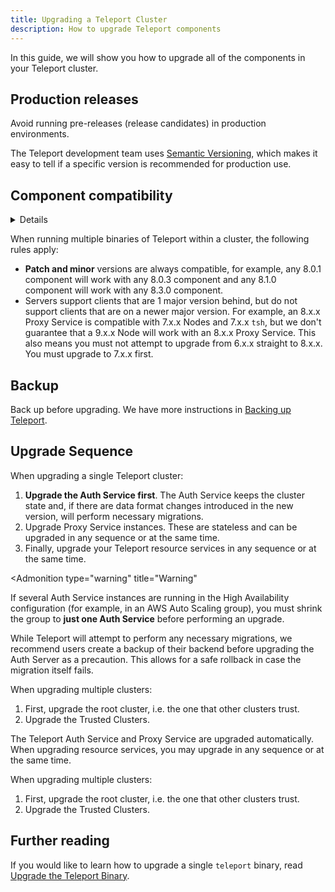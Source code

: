 ```yaml
---
title: Upgrading a Teleport Cluster
description: How to upgrade Teleport components
---
```


In this guide, we will show you how to upgrade all of the components in your
Teleport cluster.

## Production releases

<Notice type="warning">
  Avoid running pre-releases (release candidates) in production environments.
</Notice>

The Teleport development team uses [Semantic Versioning](https://semver.org/),
which makes it easy to tell if a specific version is recommended for production
use.

## Component compatibility

<Details
scope={["cloud"]}
scopeOnly
opened
title="Auth Service and Proxy Service versions">

In Teleport Cloud, we manage the Auth and Proxy Services for you. You can
determine the current version of these services by running the following
command, where `mytenant` is the name of your Teleport Cloud tenant:

```code
$ curl -s https://mytenant.teleport.sh/webapi/ping | jq '.server_version'
```

Read the following rules to ensure that your Teleport resource services (e.g.,
the SSH Service and Database Service) are compatible with the Teleport Auth and
Proxy Services. You should check the version of the Auth and Proxy Services
regularly to make sure that your Teleport resource services are compatible.

</Details>

When running multiple binaries of Teleport within a cluster, the following rules apply:

- **Patch and minor** versions are always compatible, for example, any 8.0.1
  component will work with any 8.0.3 component and any 8.1.0 component will work
  with any 8.3.0 component.
- Servers support clients that are 1 major version behind, but do not support
  clients that are on a newer major version. For example, an 8.x.x Proxy Service
  is compatible with 7.x.x Nodes and 7.x.x `tsh`, but we don't guarantee that a
  9.x.x Node will work with an 8.x.x Proxy Service. This also means you must not
  attempt to upgrade from 6.x.x straight to 8.x.x. You must upgrade to 7.x.x
  first.

## Backup

Back up before upgrading. We have more instructions in [Backing up Teleport](./backup-restore.mdx).

## Upgrade Sequence

<Tabs>
<TabItem scope={["enterprise", "oss"]} label="Self-Hosted">
When upgrading a single Teleport cluster:

1. **Upgrade the Auth Service first**. The Auth Service keeps the cluster state
   and, if there are data format changes introduced in the new version, will
   perform necessary migrations.
2. Upgrade Proxy Service instances. These are stateless and can be upgraded in
   any sequence or at the same time.
3. Finally, upgrade your Teleport resource services in any sequence or at the
   same time.

<Admonition
  type="warning"
  title="Warning"
>
  If several Auth Service instances are running in the High Availability configuration
  (for example, in an AWS Auto Scaling group), you must shrink the group to
  **just one Auth Service** before performing an upgrade.

While Teleport will attempt to perform any necessary migrations, we recommend users create a backup of their backend before upgrading the Auth Server as a
precaution. This allows for a safe rollback in case the migration itself fails.

</Admonition>

When upgrading multiple clusters:

1. First, upgrade the root cluster, i.e. the one that other clusters trust.
2. Upgrade the Trusted Clusters.

</TabItem>
<TabItem scope={["cloud"]} label="Teleport Cloud">

The Teleport Auth Service and Proxy Service are upgraded automatically. When
upgrading resource services, you may upgrade in any sequence or at the same
time.

When upgrading multiple clusters:

1. First, upgrade the root cluster, i.e. the one that other clusters trust.
2. Upgrade the Trusted Clusters.

</TabItem>
</Tabs>

## Further reading

If you would like to learn how to upgrade a single `teleport` binary, read
[Upgrade the Teleport Binary](../admin/graceful-restarts.mdx).
